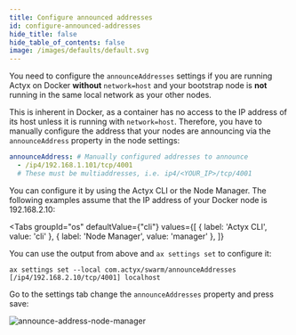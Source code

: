 ```yaml
---
title: Configure announced addresses
id: configure-announced-addresses
hide_title: false
hide_table_of_contents: false
image: /images/defaults/default.svg
---
```



You need to configure the `announceAddresses` settings if you are running Actyx on Docker **without** `network=host` and your bootstrap node is **not** running in the same local network as your other nodes.

This is inherent in Docker, as a container has no access to the IP address of its host unless it is running with `network=host`. Therefore, you have to manually configure the address that your nodes are announcing via the `announceAddress` property in the node settings:

```yml
announceAddress: # Manually configured addresses to announce
  - /ip4/192.168.1.101/tcp/4001
  # These must be multiaddresses, i.e. ip4/<YOUR_IP>/tcp/4001
```

You can configure it by using the Actyx CLI or the Node Manager. The following examples assume that the IP address of your Docker node is 192.168.2.10:

<Tabs
  groupId="os"
  defaultValue={"cli"}
  values={[
    { label: 'Actyx CLI', value: 'cli' },
    { label: 'Node Manager', value: 'manager' },
  ]}
>


<TabItem value="cli">


You can use the output from above and `ax settings set` to configure it:

```text
ax settings set --local com.actyx/swarm/announceAddresses [/ip4/192.168.2.10/tcp/4001] localhost
```

</TabItem>
<TabItem value="manager">


Go to the settings tab change the `announceAddresses` property and press save:

![announce-address-node-manager](../../../static/images/how-to/swarms/announce-addresses.png)

</TabItem>
</Tabs>

